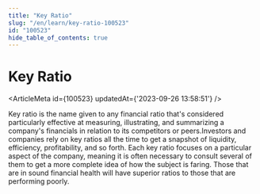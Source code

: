 ```yaml
---
title: "Key Ratio"
slug: "/en/learn/key-ratio-100523"
id: "100523"
hide_table_of_contents: true
---
```



# Key Ratio

<ArticleMeta id={100523} updatedAt={'2023-09-26 13:58:51'} />
<div className='border-solid border-b border-t-0 my-4 border-[var(--ifm-color-gray-300)]' />

Key ratio is the name given to any financial ratio that's considered particularly effective at measuring, illustrating, and summarizing a company's financials in relation to its competitors or peers.Investors and companies rely on key ratios all the time to get a snapshot of liquidity, efficiency, profitability, and so forth. Each key ratio focuses on a particular aspect of the company, meaning it is often necessary to consult several of them to get a more complete idea of how the subject is faring. Those that are in sound financial health will have superior ratios to those that are performing poorly.
